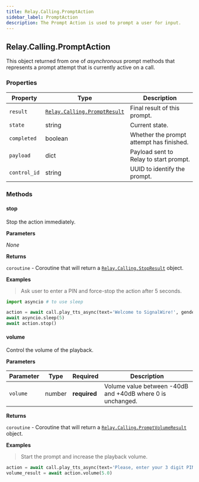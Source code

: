 ```yaml
---
title: Relay.Calling.PromptAction
sidebar_label: PromptAction
description: The Prompt Action is used to prompt a user for input.
---
```


[relay-calling-promptresult]: /sdks/relay-realtime-sdk/v2/language/python/calling/results/prompt-result
[relay-calling-stopresult]: /sdks/relay-realtime-sdk/v2/language/python/calling/results/stop-result
[relay-calling-promptvolumeresult]: /sdks/relay-realtime-sdk/v2/language/python/calling/results/prompt-volume-result

## Relay.Calling.PromptAction

This object returned from one of _asynchronous_ prompt methods that represents a prompt attempt that is currently active on a call.

### Properties

| Property | Type | Description |
| -------- | ---- | ----------- |
| `result` | [`Relay.Calling.PromptResult`][relay-calling-promptresult] | Final result of this prompt. |
| `state` | string | Current state. |
| `completed` | boolean | Whether the prompt attempt has finished. |
| `payload` | dict | Payload sent to Relay to start prompt. |
| `control_id` | string | UUID to identify the prompt. |

### Methods

#### stop

Stop the action immediately.

**Parameters**

_None_

**Returns**

`coroutine` - Coroutine that will return a [`Relay.Calling.StopResult`][relay-calling-stopresult] object.

**Examples**

> Ask user to enter a PIN and force-stop the action after 5 seconds.

```python
import asyncio # to use sleep

action = await call.play_tts_async(text='Welcome to SignalWire!', gender='male')
await asyncio.sleep(5)
await action.stop()
```

#### volume

Control the volume of the playback.

**Parameters**

| Parameter | Type | Required | Description |
| --------- | ---- | -------- | ----------- |
| `volume` | number | **required** | Volume value between -40dB and +40dB where 0 is unchanged. |

**Returns**

`coroutine` - Coroutine that will return a [`Relay.Calling.PromptVolumeResult`][relay-calling-promptvolumeresult] object.

**Examples**

> Start the prompt and increase the playback volume.

```python
action = await call.play_tts_async(text='Please, enter your 3 digit PIN.', gender='male')
volume_result = await action.volume(5.0)
```
